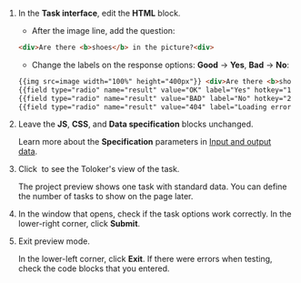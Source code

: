 1. In the **Task interface**, edit the **HTML** block.

    - After the image line, add the question:

    ```html
    <div>Are there <b>shoes</b> in the picture?<div>
    ```

    - Change the labels on the response options: **Good** → **Yes**, **Bad** → **No**:

    ```html
    {{img src=image width="100%" height="400px"}} <div>Are there <b>shoes</b> in the picture?<div>
    {{field type="radio" name="result" value="OK" label="Yes" hotkey="1"}}
    {{field type="radio" name="result" value="BAD" label="No" hotkey="2"}}
    {{field type="radio" name="result" value="404" label="Loading error" hotkey="3"}}
    ```

1. Leave the **JS**, **CSS**, and **Data specification** blocks unchanged.

    Learn more about the **Specification** parameters in [Input and output data](/docs-new/guide/incoming).

1. Click <img src="https://tlk-infra-front.azureedge.net/portal-static/uploaded/images/1675425176321/1675425176321_original_svg.svg" alt="" /> to see the Toloker's view of the task.

    <Note mode="note" title="Note">

    The project preview shows one task with standard data. You can define the number of tasks to show on the page later.

    </Note>

1. In the window that opens, check if the task options work correctly. In the lower-right corner, click **Submit**.

1. Exit preview mode.

    In the lower-left corner, click **Exit**. If there were errors when testing, check the code blocks that you entered.
